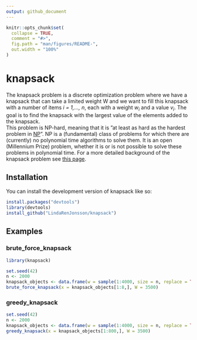 ```yaml
---
output: github_document
---
```


<!-- README.md is generated from README.Rmd. Please edit that file -->

```r
knitr::opts_chunk$set(
  collapse = TRUE,
  comment = "#>",
  fig.path = "man/figures/README-",
  out.width = "100%"
)
```

# knapsack

<!-- badges: start -->
<!-- badges: end -->

The knapsack problem is a discrete optimization problem where we have a knapsack that can take a limited weight W and we want to fill this knapsack with a number of items _i = 1,..., n_, each with a weight _w<sub>i</sub>_ and a value _v<sub>i</sub>_. The goal is to find the knapsack with the largest value of the elements added to the knapsack.  
This problem is NP-hard, meaning that it is ”at least as hard as the hardest problem in [NP](https://en.wikipedia.org/wiki/NP-hardness)”. NP is a (fundamental) class of problems for which there are (currently) no polynomial time algorithms to solve them. It is an open (Millennium Prize) problem, whether it is or is not possible to solve these problems in polynomial time. For a more detailed background of the knapsack problem see [this page](https://en.wikipedia.org/wiki/Knapsack_problem).

## Installation

You can install the development version of knapsack like so:

```r
install.packages("devtools")
library(devtools)
install_github("LindaRenJonsson/knapsack")
```

## Examples

### brute_force_knapsack

```r
library(knapsack)

set.seed(42)
n <- 2000
knapsack_objects <- data.frame(w = sample(1:4000, size = n, replace = TRUE), v <- runif(n = n, 0, 10000))
brute_force_knapsack(x = knapsack_objects[1:8,], W = 3500)
```


### greedy_knapsack

```r
set.seed(42)
n <- 2000
knapsack_objects <- data.frame(w = sample(1:4000, size = n, replace = TRUE), v <- runif(n = n, 0, 10000))
greedy_knapsack(x = knapsack_objects[1:800,], W = 3500)
```
